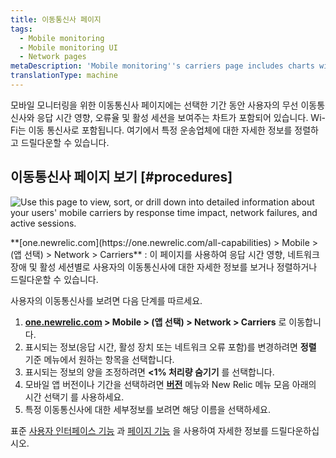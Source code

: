 ```yaml
---
title: 이동통신사 페이지
tags:
  - Mobile monitoring
  - Mobile monitoring UI
  - Network pages
metaDescription: 'Mobile monitoring''s carriers page includes charts with your mobile carriers and their response time impact, network failure rate, and active users.'
translationType: machine
---
```



모바일 모니터링을 위한 이동통신사 페이지에는 선택한 기간 동안 사용자의 무선 이동통신사와 응답 시간 영향, 오류율 및 활성 세션을 보여주는 차트가 포함되어 있습니다. Wi-Fi는 이동 통신사로 포함됩니다. 여기에서 특정 운송업체에 대한 자세한 정보를 정렬하고 드릴다운할 수 있습니다.

## 이동통신사 페이지 보기 [#procedures]

<img
  title="Mobile carriers"
  alt="Use this page to view, sort, or drill down into detailed information about your users' mobile carriers by response time impact, network failures, and active sessions."
  src={mobileCarriersSummary}
/>

<figcaption>
  **[one.newrelic.com](https://one.newrelic.com/all-capabilities) > Mobile > (앱 선택) > Network > Carriers** : 이 페이지를 사용하여 응답 시간 영향, 네트워크 장애 및 활성 세션별로 사용자의 이동통신사에 대한 자세한 정보를 보거나 정렬하거나 드릴다운할 수 있습니다.
</figcaption>

사용자의 이동통신사를 보려면 다음 단계를 따르세요.

1. **[one.newrelic.com](https://one.newrelic.com/all-capabilities) > Mobile > (앱 선택) > Network > Carriers** 로 이동합니다.
2. 표시되는 정보(응답 시간, 활성 장치 또는 네트워크 오류 포함)를 변경하려면 **정렬** 기준 메뉴에서 원하는 항목을 선택합니다.
3. 표시되는 정보의 양을 조정하려면 **&lt;1% 처리량 숨기기** 를 선택합니다.
4. 모바일 앱 버전이나 기간을 선택하려면 [**버전**](/docs/mobile-apps/versions) 메뉴와 New Relic 메뉴 모음 아래의 시간 선택기 를 사용하세요.
5. 특정 이동통신사에 대한 세부정보를 보려면 해당 이름을 선택하세요.

표준 [사용자 인터페이스 기능](/docs/accounts-partnerships/education/getting-started-new-relic/new-relic-user-interface) 과 [페이지 기능](/docs/accounts-partnerships/education/getting-started-new-relic/standard-dashboard-features) 을 사용하여 자세한 정보를 드릴다운하십시오.